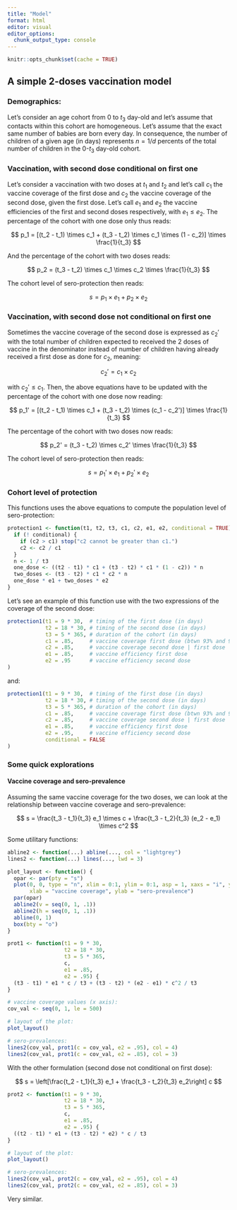 ```yaml
---
title: "Model"
format: html
editor: visual
editor_options: 
  chunk_output_type: console
---
```


```r
knitr::opts_chunk$set(cache = TRUE)
```

## A simple 2-doses vaccination model

### Demographics:

Let's consider an age cohort from 0 to $t_3$ day-old and let's assume that
contacts within this cohort are homogeneous. Let's assume that the exact same
number of babies are born every day. In consequence, the number of children of
a given age (in days) represents $n = 1 / d$ percents of the total number of
children in the 0-$t_3$ day-old cohort.

### Vaccination, with second dose conditional on first one

Let's consider a vaccination with two doses at $t_1$ and $t_2$ and let's call
$c_1$ the vaccine coverage of the first dose and $c_2$ the vaccine coverage of
the second dose, given the first dose. Let's call $e_1$ and $e_2$ the vaccine
efficiencies of the first and second doses respectively, with $e_1 \leq e_2$.
The percentage of the cohort with one dose only thus reads:

$$
p_1 = [(t_2 - t_1) \times c_1 + (t_3 - t_2) \times c_1 \times (1 - c_2)] \times \frac{1}{t_3}
$$

And the percentage of the cohort with two doses reads:

$$
p_2 = (t_3 - t_2) \times c_1 \times c_2 \times \frac{1}{t_3}
$$

The cohort level of sero-protection then reads:

$$
s = p_1 \times e_1 + p_2 \times e_2
$$

### Vaccination, with second dose not conditional on first one

Sometimes the vaccine coverage of the second dose is expressed as $c_2'$ with
the total number of children expected to received the 2 doses of vaccine in the
denominator instead of number of children having already received a first dose
as done for $c_2$, meaning:

$$
c_2' = c_1 \times c_2
$$

with $c_2' \leq c_1$. Then, the above equations have to be updated with the
percentage of the cohort with one dose now reading:

$$
p_1' = [(t_2 - t_1) \times c_1 + (t_3 - t_2) \times (c_1 - c_2')] \times \frac{1}{t_3}
$$

The percentage of the cohort with two doses now reads:

$$
p_2' = (t_3 - t_2) \times c_2' \times \frac{1}{t_3}
$$

The cohort level of sero-protection then reads:

$$
s = p_1' \times e_1 + p_2' \times e_2
$$

### Cohort level of protection

This functions uses the above equations to compute the population level of
sero-protection:

```r
protection1 <- function(t1, t2, t3, c1, c2, e1, e2, conditional = TRUE) {
  if (! conditional) {
    if (c2 > c1) stop("c2 cannot be greater than c1.")
    c2 <- c2 / c1
  }
  n <- 1 / t3
  one_dose <- ((t2 - t1) * c1 + (t3 - t2) * c1 * (1 - c2)) * n
  two_doses <- (t3 - t2) * c1 * c2 * n
  one_dose * e1 + two_doses * e2
}
```

Let's see an example of this function use with the two expressions of the
coverage of the second dose:

```r
protection1(t1 = 9 * 30,  # timing of the first dose (in days)
            t2 = 18 * 30, # timing of the second dose (in days)
            t3 = 5 * 365, # duration of the cohort (in days)
            c1 = .85,     # vaccine coverage first dose (btwn 93% and 96%)
            c2 = .85,     # vaccine coverage second dose | first dose
            e1 = .85,     # vaccine efficiency first dose
            e2 = .95      # vaccine efficiency second dose
)
```

and:

```r
protection1(t1 = 9 * 30,  # timing of the first dose (in days)
            t2 = 18 * 30, # timing of the second dose (in days)
            t3 = 5 * 365, # duration of the cohort (in days)
            c1 = .85,     # vaccine coverage first dose (btwn 93% and 96%)
            c2 = .85,     # vaccine coverage second dose | first dose
            e1 = .85,     # vaccine efficiency first dose
            e2 = .95,     # vaccine efficiency second dose
            conditional = FALSE
)
```

### Some quick explorations

#### Vaccine coverage and sero-prevalence

Assuming the same vaccine coverage for the two doses, we can look at the
relationship between vaccine coverage and sero-prevalence:

$$
s = \frac{t_3 - t_1}{t_3} e_1 \times c + \frac{t_3 - t_2}{t_3} (e_2 - e_1) \times c^2
$$

Some utilitary functions:

```r
abline2 <- function(...) abline(..., col = "lightgrey")
lines2 <- function(...) lines(..., lwd = 3)

plot_layout <- function() {
  opar <- par(pty = "s")
  plot(0, 0, type = "n", xlim = 0:1, ylim = 0:1, asp = 1, xaxs = "i", yaxs = "i",
       xlab = "vaccine coverage", ylab = "sero-prevalence")
  par(opar)
  abline2(v = seq(0, 1, .1))
  abline2(h = seq(0, 1, .1))
  abline(0, 1)
  box(bty = "o")
}
```


```r
prot1 <- function(t1 = 9 * 30,
                  t2 = 18 * 30,
                  t3 = 5 * 365,
                  c,
                  e1 = .85,
                  e2 = .95) {
  (t3 - t1) * e1 * c / t3 + (t3 - t2) * (e2 - e1) * c^2 / t3
}

# vaccine coverage values (x axis):
cov_val <- seq(0, 1, le = 500)

# layout of the plot:
plot_layout()

# sero-prevalences:
lines2(cov_val, prot1(c = cov_val, e2 = .95), col = 4)
lines2(cov_val, prot1(c = cov_val, e2 = .85), col = 3)
```

With the other formulation (second dose not conditional on first dose):

$$
s = \left[\frac{t_2 - t_1}{t_3} e_1 + \frac{t_3 - t_2}{t_3} e_2\right] c
$$

```r
prot2 <- function(t1 = 9 * 30,
                  t2 = 18 * 30,
                  t3 = 5 * 365,
                  c,
                  e1 = .85,
                  e2 = .95) {
  ((t2 - t1) * e1 + (t3 - t2) * e2) * c / t3
}

# layout of the plot:
plot_layout()

# sero-prevalences:
lines2(cov_val, prot2(c = cov_val, e2 = .95), col = 4)
lines2(cov_val, prot2(c = cov_val, e2 = .85), col = 3)
```

Very similar.
